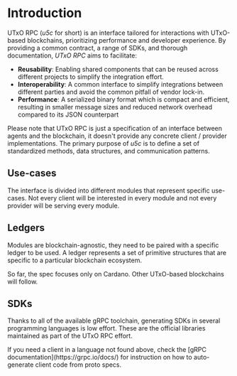 
# Introduction

UTxO RPC (_u5c_ for short) is an interface tailored for interactions with UTxO-based blockchains, prioritizing performance and developer experience. By providing a common contract, a range of SDKs, and thorough documentation, _UTxO RPC_ aims to facilitate:

- **Reusability**: Enabling shared components that can be reused across different projects to simplify the integration effort.
- **Interoperability**: A common interface to simplify integrations between different parties and avoid the common pitfall of vendor lock-in.
- **Performance**: A serialized binary format which is compact and efficient, resulting in smaller message sizes and reduced network overhead compared to its JSON counterpart
    
Please note that UTxO RPC is just a specification of an interface between agents and the blockchain, it doesn't provide any concrete client / provider implementations. The primary purpose of _u5c_ is to define a set of standardized methods, data structures, and communication patterns.

## Use-cases

The interface is divided into different modules that represent specific use-cases. Not every client will be interested in every module and not every provider will be serving every module.

<Cards>
  <Card title="Query Module" icon="🔍&nbsp;" href="build/intro" />
  <Card title="Submit Module" icon="⚡️&nbsp;" href="submit/intro" />
  <Card title="Sync Module" icon="🔄&nbsp;" href="sync/intro" />
  <Card title="Watch Module" icon="👀&nbsp;" href="watch/intro" />
</Cards>

## Ledgers

Modules are blockchain-agnostic, they need to be paired with a specific ledger to be used. A ledger represents a set of primitive structures that are specific to a particular blockchain ecosystem.

<Callout type="info">
  So far, the spec focuses only on Cardano. Other UTxO-based blockchains will follow.
</Callout>

<Cards>
  <Card title="Cardano Ledger" href="cardano" />
</Cards>

## SDKs

Thanks to all of the available gRPC toolchain, generating SDKs in several programming languages is low effort. These are the official libraries maintained as part of the UTxO RPC effort.

<Cards>
  <Card title="Rust" href="rust" />
  <Card title="Go" href="go" />
  <Card title="NodeJs" href="nodejs" />
  <Card title="Python" href="Python" />
  <Card title=".NET" href="dotnet" />

</Cards>

<Callout type="info">
  If you need a client in a language not found above, check the [gRPC documentation](https://grpc.io/docs/) for instruction on how to auto-generate client code from proto specs.
</Callout>
